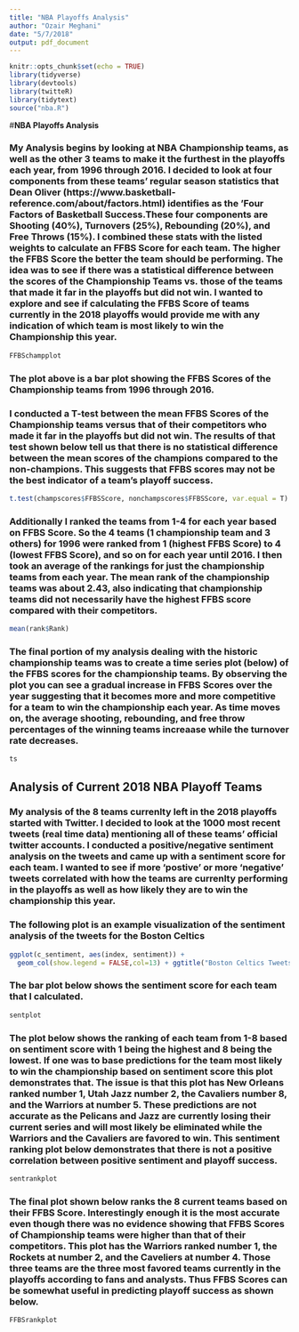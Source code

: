 ```yaml
---
title: "NBA Playoffs Analysis"
author: "Ozair Meghani"
date: "5/7/2018"
output: pdf_document
---
```


```r
knitr::opts_chunk$set(echo = TRUE)
library(tidyverse)
library(devtools)
library(twitteR)
library(tidytext)
source("nba.R")
```

#**NBA Playoffs Analysis**

### My Analysis begins by looking at NBA Championship teams, as well as the other 3 teams to make it the furthest in the playoffs each year, from 1996 through 2016. I decided to look at four components from these teams' regular season statistics that Dean Oliver (https://www.basketball-reference.com/about/factors.html) identifies as the 'Four Factors of Basketball Success.These four components are Shooting (40%), Turnovers (25%), Rebounding (20%), and Free Throws (15%). I combined these stats with the listed weights to calculate an FFBS Score for each team. The higher the FFBS Score the better the team should be performing. The idea was to see if there was a statistical difference between the scores of the Championship Teams vs. those of the teams that made it far in the playoffs but did not win. I wanted to explore and see if calculating the FFBS Score of teams currently in the 2018 playoffs would provide me with any indication of which team is most likely to win the Championship this year.
```r
FFBSchampplot
```

### The plot above is a bar plot showing the FFBS Scores of the Championship teams from 1996 through 2016. 

### I conducted a T-test between the mean FFBS Scores of the Championship teams versus that of their competitors who made it far in the playoffs but did not win. The results of that test shown below tell us that there is no statistical difference between the mean scores of the champions compared to the non-champions. This suggests that FFBS scores may not be the best indicator of a team's playoff success. 

```r
t.test(champscores$FFBSScore, nonchampscores$FFBSScore, var.equal = T)
```

### Additionally I ranked the teams from 1-4 for each year based on FFBS Score. So the 4 teams (1 championship team and 3 others) for 1996 were ranked from 1 (highest FFBS Score) to 4 (lowest FFBS Score), and so on for each year until 2016. I then took an average of the rankings for just the championship teams from each year. The mean rank of the championship teams was about 2.43, also indicating that championship teams did not necessarily have the highest FFBS score compared with their competitors.

```r
mean(rank$Rank)
```

### The final portion of my analysis dealing with the historic championship teams was to create a time series plot (below) of the FFBS scores for the championship teams. By observing the plot you can see a gradual increase in FFBS Scores over the year suggesting that it becomes more and more competitive for a team to win the championship each year. As time moves on, the average shooting, rebounding, and free throw percentages of the winning teams increaase while the turnover rate decreases. 

```r
ts
```

## **Analysis of Current 2018 NBA Playoff Teams**

### My analysis of the 8 teams currenlty left in the 2018 playoffs started with Twitter. I decided to look at the 1000 most recent tweets (real time data) mentioning all of these teams' official twitter accounts. I conducted a positive/negative sentiment analysis on the tweets and came up with a sentiment score for each team. I wanted to see if more 'postive' or more 'negative' tweets correlated with how the teams are currenlty performing in the playoffs as well as how likely they are to win the championship this year.

### The following plot is an example visualization of the sentiment analysis of the tweets for the Boston Celtics

```r
ggplot(c_sentiment, aes(index, sentiment)) +
  geom_col(show.legend = FALSE,col=13) + ggtitle("Boston Celtics Tweets Sentiment Analysis")
```

### The bar plot below shows the sentiment score for each team that I calculated. 

```r
sentplot
```

### The plot below shows the ranking of each team from 1-8 based on sentiment score with 1 being the highest and 8 being the lowest. If one was to base predictions for the team most likely to win the championship based on sentiment score this plot demonstrates that. The issue is that this plot has New Orleans ranked number 1, Utah Jazz number 2, the Cavaliers number 8, and the Warriors at number 5. These predictions are not accurate as the Pelicans and Jazz are currently losing their current series and will most likely be eliminated while the Warriors and the Cavaliers are favored to win. This sentiment ranking plot below demonstrates that there is not a positive correlation between positive sentiment and playoff success.

```r
sentrankplot
```

### The final plot shown below ranks the 8 current teams based on their FFBS Score. Interestingly enough it is the most accurate even though there was no evidence showing that FFBS Scores of Championship teams were higher than that of their competitors. This plot has the Warriors ranked number 1, the Rockets at number 2, and the Caveliers at number 4. Those three teams are the three most favored teams currently in the playoffs according to fans and analysts. Thus FFBS Scores can be somewhat useful in predicting playoff success as shown below. 

```r
FFBSrankplot
```
